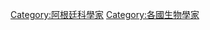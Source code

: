 {{Commonscat|Biologists from Argentina}}

[[Category:阿根廷科學家|Category:阿根廷科學家]]
[[Category:各國生物學家|Category:各國生物學家]]